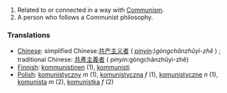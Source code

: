 #Related to or connected in a way with [[Communism]].
#A person who follows a Communist philosophy.


===Translations===
*[[Chinese]]: simplified Chinese:[[共产主义者]] ( ''[[pinyin]]:)gòngchǎnzhǔyì-zhě'' ) ; traditional Chinese: [[共產主義者]] ( ''pinyin:''gòngchǎnzhǔyì-zhě) 
*[[Finnish]]: [[kommunistinen]] (1), [[kommunisti]]
*[[Polish]]: [[komunistyczny]] ''m'' (1), [[komunistyczna]] ''f'' (1), [[komunistyczne]] ''n'' (1), [[komunista]] ''m'' (2), [[komunistka]] ''f'' (2)